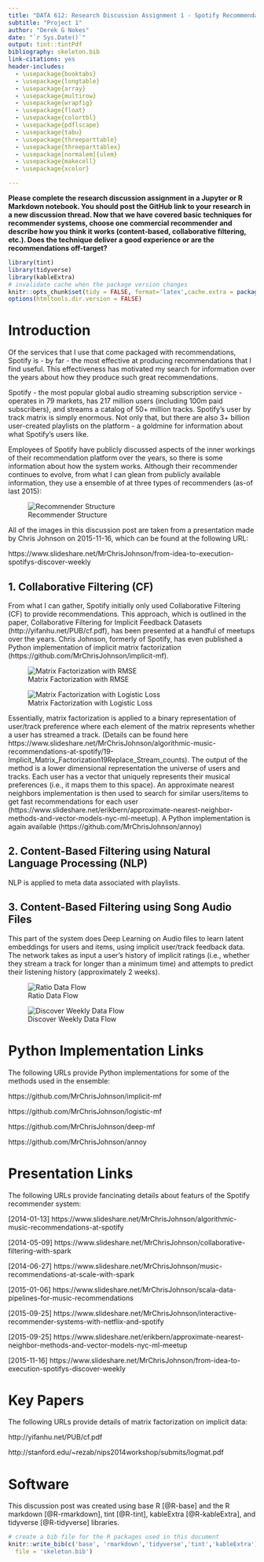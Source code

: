 ```yaml
---
title: "DATA 612: Research Discussion Assignment 1 - Spotify Recommendations"
subtitle: "Project 1"
author: "Derek G Nokes"
date: "`r Sys.Date()`"
output: tint::tintPdf
bibliography: skeleton.bib
link-citations: yes
header-includes: 
  - \usepackage{booktabs} 
  - \usepackage{longtable} 
  - \usepackage{array} 
  - \usepackage{multirow} 
  - \usepackage{wrapfig} 
  - \usepackage{float} 
  - \usepackage{colortbl} 
  - \usepackage{pdflscape} 
  - \usepackage{tabu} 
  - \usepackage{threeparttable} 
  - \usepackage{threeparttablex} 
  - \usepackage[normalem]{ulem} 
  - \usepackage{makecell} 
  - \usepackage{xcolor}

---
```


**Please complete the research discussion assignment in a Jupyter or R Markdown notebook. You should post the GitHub link to your research in a new discussion thread.
Now that we have covered basic techniques for recommender systems, choose one commercial recommender and describe how you think it works (content-based, collaborative filtering, etc.). Does the technique deliver a good experience or are the recommendations off-target?**

```r
library(tint)
library(tidyverse)
library(kableExtra)
# invalidate cache when the package version changes
knitr::opts_chunk$set(tidy = FALSE, format='latex',cache.extra = packageVersion('tint'))
options(htmltools.dir.version = FALSE)
```

# Introduction

Of the services that I use that come packaged with recommendations, Spotify is - by far - the most effective at producing recommendations that I find useful. This effectiveness has motivated my search for information over the years about how they produce such great recommendations.

Spotify - the most popular global audio streaming subscription service - operates in 79 markets, has 217 million users (including 100m paid subscribers), and streams a catalog of 50+ million tracks. Spotify's user by track matrix is simply enormous. Not only that, but there are also 3+ billion user-created playlists on the platform - a goldmine for information about what Spotify's users like.

Employees of Spotify have publicly discussed aspects of the inner workings of their recommendation platform over the years, so there is some information about how the system works. Although their recommender continues to evolve, from what I can glean from publicly available information, they use a ensemble of at three types of recommenders (as-of last 2015):

![Recommender Structure](F:/Dropbox/github/DATA_612/DATA_612/Discussion_1/ModelStructure.PNG)

All of the images in this discussion post are taken from a presentation made by Chris Johnson on 2015-11-16, which can be found at the following URL:

https://www.slideshare.net/MrChrisJohnson/from-idea-to-execution-spotifys-discover-weekly

## 1. Collaborative Filtering (CF)

From what I can gather, Spotify initially only used Collaborative Filtering (CF) to provide recommendations. This approach, which is outlined in the paper, Collaborative Filtering for Implicit Feedback Datasets (http://yifanhu.net/PUB/cf.pdf), has been presented at a handful of meetups over the years. Chris Johnson, formerly of Spotify, has even published a Python implementation of implicit matrix factorization (https://github.com/MrChrisJohnson/implicit-mf). 

![Matrix Factorization with RMSE](F:/Dropbox/github/DATA_612/DATA_612/Discussion_1/MatrixFactorization.PNG)

![Matrix Factorization with Logistic Loss](F:/Dropbox/github/DATA_612/DATA_612/Discussion_1/LogisticLoss.PNG)

Essentially, matrix factorization is applied to a binary representation of user/track preference where each element of the matrix represents whether a user has streamed a track. (Details can be found here https://www.slideshare.net/MrChrisJohnson/algorithmic-music-recommendations-at-spotify/19-Implicit_Matrix_Factorization19Replace_Stream_counts). The output of the method is a lower dimensional representation the universe of users and tracks. Each user has a vector that uniquely represents their musical preferences (i.e., it maps them to this space).  An approximate nearest neighbors implementation is then used to search for similar users/items to get fast recommendations for each user (https://www.slideshare.net/erikbern/approximate-nearest-neighbor-methods-and-vector-models-nyc-ml-meetup). A Python implementation is again available (https://github.com/MrChrisJohnson/annoy)

## 2. Content-Based Filtering using Natural Language Processing (NLP)
NLP is applied to meta data associated with playlists.

## 3. Content-Based Filtering using Song Audio Files
This part of the system does Deep Learning on Audio files to learn latent embeddings for users and items, using implicit user/track feedback data. The network takes as input a user's history of implicit ratings (i.e., whether they stream a track for longer than a minimum time) and attempts to predict their listening history (approximately 2 weeks).

![Ratio Data Flow](F:/Dropbox/github/DATA_612/DATA_612/Discussion_1/RadioDataFlow.PNG)

![Discover Weekly Data Flow](F:/Dropbox/github/DATA_612/DATA_612/Discussion_1/DiscoverWeeklyDataFlow.PNG)

# Python Implementation Links

The following URLs provide Python implementations for some of the methods used in the ensemble:

https://github.com/MrChrisJohnson/implicit-mf

https://github.com/MrChrisJohnson/logistic-mf 

https://github.com/MrChrisJohnson/deep-mf

https://github.com/MrChrisJohnson/annoy

# Presentation Links

The following URLs provide fancinating details about featurs of the Spotify recommender system:

[2014-01-13] https://www.slideshare.net/MrChrisJohnson/algorithmic-music-recommendations-at-spotify

[2014-05-09] https://www.slideshare.net/MrChrisJohnson/collaborative-filtering-with-spark 

[2014-06-27] https://www.slideshare.net/MrChrisJohnson/music-recommendations-at-scale-with-spark

[2015-01-06] https://www.slideshare.net/MrChrisJohnson/scala-data-pipelines-for-music-recommendations

[2015-09-25] https://www.slideshare.net/MrChrisJohnson/interactive-recommender-systems-with-netflix-and-spotify

[2015-09-25] https://www.slideshare.net/erikbern/approximate-nearest-neighbor-methods-and-vector-models-nyc-ml-meetup

[2015-11-16] https://www.slideshare.net/MrChrisJohnson/from-idea-to-execution-spotifys-discover-weekly

# Key Papers

The following URLs provide details of matrix factorization on implicit data:

http://yifanhu.net/PUB/cf.pdf

http://stanford.edu/~rezab/nips2014workshop/submits/logmat.pdf

# Software

This discussion post was created using base R [@R-base] and the R markdown [@R-rmarkdown], tint [@R-tint], kableExtra [@R-kableExtra], and tidyverse [@R-tidyverse] libraries.

```r
# create a bib file for the R packages used in this document
knitr::write_bib(c('base', 'rmarkdown','tidyverse','tint','kableExtra'),
  file = 'skeleton.bib')

```

